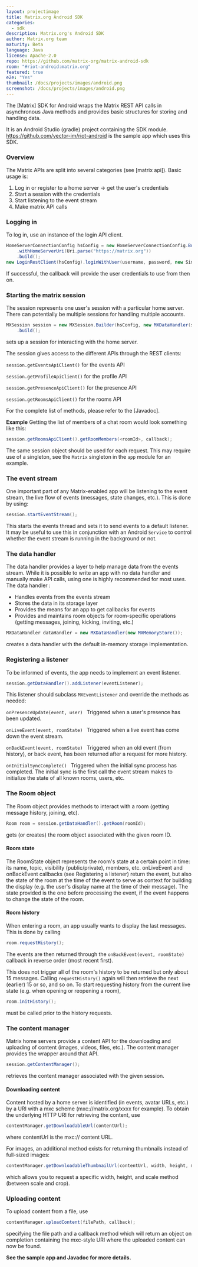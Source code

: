 ```yaml
---
layout: projectimage
title: Matrix.org Android SDK
categories: 
  - sdk
description: Matrix.org's Android SDK
author: Matrix.org team
maturity: Beta
language: Java
license: Apache-2.0
repo: https://github.com/matrix-org/matrix-android-sdk
room: "#riot-android:matrix.org"
featured: true
e2e: "Yes"
thumbnail: /docs/projects/images/android.png
screenshot: /docs/projects/images/android.png
---
```


The [Matrix] SDK for Android wraps the Matrix REST API calls in asynchronous Java methods and provides basic structures for storing and handling data.

It is an Android Studio (gradle) project containing the SDK module.
https://github.com/vector-im/riot-android is the sample app which uses this SDK.

### Overview

The Matrix APIs are split into several categories (see [matrix api]).
Basic usage is:

 1. Log in or register to a home server -> get the user's credentials
 2. Start a session with the credentials
 3. Start listening to the event stream
 3. Make matrix API calls

### Logging in

To log in, use an instance of the login API client.

```java
HomeServerConnectionConfig hsConfig = new HomeServerConnectionConfig.Builder()
    .withHomeServerUri(Uri.parse("https://matrix.org"))
    .build();
new LoginRestClient(hsConfig).loginWithUser(username, password, new SimpleApiCallback<Credentials>());
```

If successful, the callback will provide the user credentials to use from then on.

### Starting the matrix session

The session represents one user's session with a particular home server. There can potentially be multiple sessions for handling multiple accounts.

```java
MXSession session = new MXSession.Builder(hsConfig, new MXDataHandler(store, credentials), getApplicationContext())
    .build();
```

sets up a session for interacting with the home server.

The session gives access to the different APIs through the REST clients:

```session.getEventsApiClient()``` for the events API

```session.getProfileApiClient()``` for the profile API

```session.getPresenceApiClient()``` for the presence API

```session.getRoomsApiClient()``` for the rooms API

For the complete list of methods, please refer to the [Javadoc].

**Example**
Getting the list of members of a chat room would look something like this:

```java
session.getRoomsApiClient().getRoomMembers(<roomId>, callback);
```

The same session object should be used for each request. This may require use
of a singleton, see the ```Matrix``` singleton in the ```app``` module for an
example.

### The event stream

One important part of any Matrix-enabled app will be listening to the event stream, the live flow of events (messages, state changes, etc.).
This is done by using:

```java
session.startEventStream();
```

This starts the events thread and sets it to send events to a default listener.
It may be useful to use this in conjunction with an Android ```Service``` to
control whether the event stream is running in the background or not.

### The data handler

The data handler provides a layer to help manage data from the events stream. While it is possible to write an app with no
data handler and manually make API calls, using one is highly recommended for most uses. The data handler :

 * Handles events from the events stream
 * Stores the data in its storage layer
 * Provides the means for an app to get callbacks for events
 * Provides and maintains room objects for room-specific operations (getting messages, joining, kicking, inviting, etc.)

```java
MXDataHandler dataHandler = new MXDataHandler(new MXMemoryStore());
```

creates a data handler with the default in-memory storage implementation.

### Registering a listener

To be informed of events, the app needs to implement an event listener.

```java
session.getDataHandler().addListener(eventListener);
```

This listener should subclass ```MXEventListener``` and override the methods as needed:

```onPresenceUpdate(event, user) ```
Triggered when a user's presence has been updated.

```onLiveEvent(event, roomState) ```
Triggered when a live event has come down the event stream.

```onBackEvent(event, roomState) ```
Triggered when an old event (from history), or back event, has been returned after a request for more history.

```onInitialSyncComplete() ```
Triggered when the initial sync process has completed. The initial sync is the first call the event stream makes
to initialize the state of all known rooms, users, etc.

### The Room object
The Room object provides methods to interact with a room (getting message history, joining, etc).

```java
Room room = session.getDataHandler().getRoom(roomId);
```

gets (or creates) the room object associated with the given room ID.

#### Room state
The RoomState object represents the room's state at a certain point in time: its name, topic, visibility (public/private), members, etc.
onLiveEvent and onBackEvent callbacks (see Registering a listener) return the event, but also the state of the room at the time of the event to
serve as context for building the display (e.g. the user's display name at the time of their message). The state provided is the one before
processing the event, if the event happens to change the state of the room.

#### Room history
When entering a room, an app usually wants to display the last messages. This is done by calling

```java
room.requestHistory();
```

The events are then returned through the ```onBackEvent(event, roomState)``` callback in reverse order (most recent first).

This does not trigger all of the room's history to be returned but only about 15 messages. Calling ```requestHistory()``` again will then
retrieve the next (earlier) 15 or so, and so on. To start requesting history from the current live state (e.g. when opening or reopening a room),

```java
room.initHistory();
```

must be called prior to the history requests.

### The content manager

Matrix home servers provide a content API for the downloading and uploading of content (images, videos, files, etc.).
The content manager provides the wrapper around that API.

```java
session.getContentManager();
```

retrieves the content manager associated with the given session.

#### Downloading content

Content hosted by a home server is identified (in events, avatar URLs, etc.) by a URI with a mxc scheme (mxc://matrix.org/xxxx for example).
To obtain the underlying HTTP URI for retrieving the content, use

```java
contentManager.getDownloadableUrl(contentUrl);
```

where contentUrl is the mxc:// content URL.

For images, an additional method exists for returning thumbnails instead of full-sized images:

```java
contentManager.getDownloadableThumbnailUrl(contentUrl, width, height, method);
```

which allows you to request a specific width, height, and scale method (between scale and crop).

### Uploading content
To upload content from a file, use

```java
contentManager.uploadContent(filePath, callback);
```

specifying the file path and a callback method which will return an object on completion containing the mxc-style URI where the uploaded
content can now be found.

**See the sample app and Javadoc for more details.**
